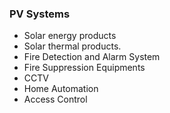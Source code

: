 ### PV Systems

* Solar energy products 
* Solar thermal products.
* Fire Detection and Alarm System
* Fire Suppression Equipments
* CCTV
* Home Automation
* Access Control